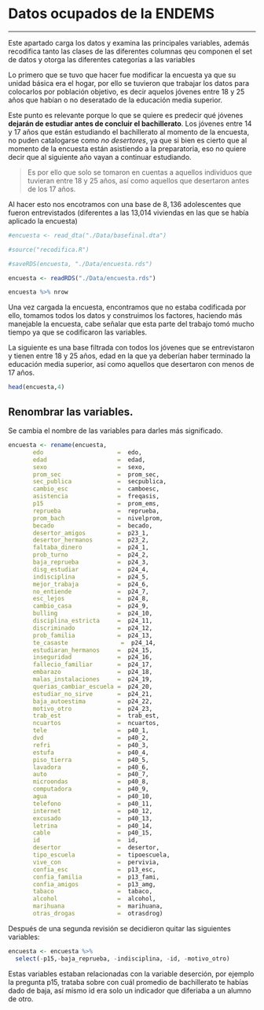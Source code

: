 # Datos ocupados de la ENDEMS 

---

Este apartado carga los datos y examina las principales variables, además recodifica tanto las clases de las diferentes columnas qeu componen el set de datos y otorga las diferentes categorías a las variables

Lo primero que se tuvo que hacer fue modificar la encuesta ya que su unidad básica era el hogar, por ello se tuvieron que trabajar los datos para colocarlos por población objetivo, es decir aquelos jóvenes entre $18$ y $25$ años que habían  o no deseratado  de la educación media superior.

Este punto es relevante porque lo que se quiere es predecir qué jóvenes **dejarán de estudiar antes de concluir el bachillerato**. Los jóvenes entre 14 y 17 años que están estudiando el bachillerato al momento de la encuesta, no puden catalogarse como *no desertores*, ya que si bien es cierto que al momento de la encuesta están asistiendo  a la preparatoria, eso no quiere decir que al siguiente año vayan a continuar estudiando.

> Es por ello que solo se tomaron en cuentas a aquellos individuos que tuvieran entre 18 y 25 años, así como aquellos que desertaron antes de los 17 años.

Al hacer esto nos encotramos con una base de $8,136$ adolescentes que fueron entrevistados (diferentes a las 13,014 viviendas en las que se había aplicado la encuesta)

```r

#encuesta <- read_dta("./Data/basefinal.dta") 

#source("recodifica.R")

#saveRDS(encuesta, "./Data/encuesta.rds")

encuesta <- readRDS("./Data/encuesta.rds")

encuesta %>% nrow
```

Una vez cargada la encuesta, encontramos que no estaba codificada por ello, tomamos todos los datos y construimos los factores, haciendo más manejable la encuesta, cabe señalar que esta parte del trabajo tomó mucho tiempo ya que se codificaron las variables.

La siguiente es una base filtrada con todos los jóvenes que se entrevistaron y tienen entre 18 y 25 años, edad en la que ya deberían haber terminado la educación media superior, así como aquellos que desertaron con menos de 17 años.

```r
head(encuesta,4) 

```


## Renombrar las variables.

Se cambia el nombre de las variables para darles más significado.

```r

encuesta <- rename(encuesta, 
       edo                     =  edo,
       edad                    =  edad,
       sexo                    =  sexo,
       prom_sec                =  prom_sec,
       sec_publica             =  secpublica,
       cambio_esc              =  camboesc,
       asistencia              =  freqasis,
       p15                     =  prom_ems,
       reprueba                =  reprueba,
       prom_bach               =  nivelprom,
       becado                  =  becado,
       desertor_amigos         =  p23_1, 
       desertor_hermanos       =  p23_2,            
       faltaba_dinero          =  p24_1,    
       prob_turno              =  p24_2,     
       baja_reprueba           =  p24_3,    
       disg_estudiar           =  p24_4,     
       indisciplina            =  p24_5,    
       mejor_trabaja           =  p24_6,     
       no_entiende             =  p24_7, 
       esc_lejos               =  p24_8,     
       cambio_casa             =  p24_9,    
       bulling                 =  p24_10,    
       disciplina_estricta     =  p24_11,   
       discriminado            =  p24_12,    
       prob_familia            =  p24_13,   
       te_casaste               =  p24_14,    
       estudiaran_hermanos     =  p24_15,   
       inseguridad             =  p24_16,    
       fallecio_familiar       =  p24_17,   
       embarazo                =  p24_18,    
       malas_instalaciones     =  p24_19,   
       querias_cambiar_escuela =  p24_20,    
       estudiar_no_sirve       =  p24_21,   
       baja_autoestima         =  p24_22,    
       motivo_otro             =  p24_23,        
       trab_est                =  trab_est,
       ncuartos                =  ncuartos,
       tele                    =  p40_1,        
       dvd                     =  p40_2,    
       refri                   =  p40_3,     
       estufa                  =  p40_4,    
       piso_tierra             =  p40_5,     
       lavadora                =  p40_6,    
       auto                    =  p40_7,     
       microondas              =  p40_8,    
       computadora             =  p40_9,     
       agua                    =  p40_10,   
       telefono                =  p40_11,    
       internet                =  p40_12,   
       excusado                =  p40_13,    
       letrina                 =  p40_14,   
       cable                   =  p40_15,       
       id                      =  id,
       desertor                =  desertor,
       tipo_escuela            =  tipoescuela,
       vive_con                =  pervivia,
       confia_esc              =  p13_esc,
       confia_familia          =  p13_fami,
       confia_amigos           =  p13_amg,
       tabaco                  =  tabaco,   
       alcohol                 =  alcohol,      
       marihuana               =  marihuana,     
       otras_drogas            =  otrasdrog)    

```


Después de una segunda revisión se decidieron quitar las siguientes variables:

```r
encuesta <- encuesta %>% 
  select(-p15,-baja_reprueba, -indisciplina, -id, -motivo_otro)
```

Estas variables estaban relacionadas con la variable deserción, por ejemplo la pregunta p15, trataba sobre con cuál promedio de bachillerato te habías dado de baja, así mismo id era solo un indicador que diferiaba a un alumno de otro.
